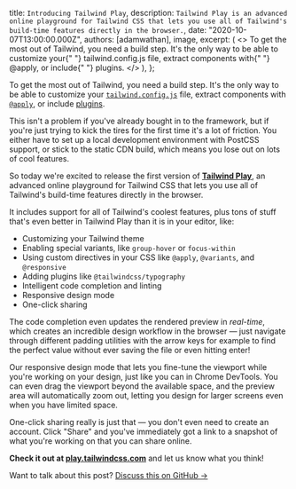 
  title: `Introducing Tailwind Play`,
  description: `Tailwind Play is an advanced online playground for Tailwind CSS that lets you use all of Tailwind's build-time features directly in the browser.`,
  date: "2020-10-07T13:00:00.000Z",
  authors: [adamwathan],
  image,
  excerpt: (
    <>
      To get the most out of Tailwind, you need a build step. It's the only way to be able to customize your{" "}
      <Link href="https://v2.tailwindcss.com/docs/configuration">tailwind.config.js</Link> file, extract components with{" "}
      <Link href="https://v2.tailwindcss.com/docs/functions-and-directives#apply">@apply</Link>, or include{" "}
      <Link href="https://v2.tailwindcss.com/docs/plugins">plugins</Link>.
    </>
  ),
};

<YouTubeVideo id="eCWhTZ34Hck" />

To get the most out of Tailwind, you need a build step. It's the only way to be able to customize your [`tailwind.config.js`](https://v2.tailwindcss.com/docs/configuration) file, extract components with [`@apply`](https://v2.tailwindcss.com/docs/functions-and-directives#apply), or include [plugins](https://v2.tailwindcss.com/docs/plugins).

This isn't a problem if you've already bought in to the framework, but if you're just trying to kick the tires for the first time it's a lot of friction. You either have to set up a local development environment with PostCSS support, or stick to the static CDN build, which means you lose out on lots of cool features.

So today we're excited to release the first version of [**Tailwind Play**](https://play.tailwindcss.com), an advanced online playground for Tailwind CSS that lets you use all of Tailwind's build-time features directly in the browser.

It includes support for all of Tailwind's coolest features, plus tons of stuff that's even better in Tailwind Play than it is in your editor, like:

- Customizing your Tailwind theme
- Enabling special variants, like `group-hover` or `focus-within`
- Using custom directives in your CSS like `@apply`, `@variants`, and `@responsive`
- Adding plugins like `@tailwindcss/typography`
- Intelligent code completion and linting
- Responsive design mode
- One-click sharing

The code completion even updates the rendered preview in _real-time_, which creates an incredible design workflow in the browser — just navigate through different padding utilities with the arrow keys for example to find the perfect value without ever saving the file or even hitting enter!

Our responsive design mode that lets you fine-tune the viewport while you're working on your design, just like you can in Chrome DevTools. You can even drag the viewport beyond the available space, and the preview area will automatically zoom out, letting you design for larger screens even when you have limited space.

One-click sharing really is just that — you don't even need to create an account. Click "Share" and you've immediately got a link to a snapshot of what you're working on that you can share online.

**Check it out at [play.tailwindcss.com](https://play.tailwindcss.com)** and let us know what you think!

Want to talk about this post? <a href="https://github.com/tailwindcss/tailwindcss/discussions/2511">Discuss this on GitHub →</a>
